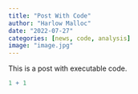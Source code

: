 ```yaml
---
title: "Post With Code"
author: "Harlow Malloc"
date: "2022-07-27"
categories: [news, code, analysis]
image: "image.jpg"
---
```


This is a post with executable code.

```r
1 + 1
```
